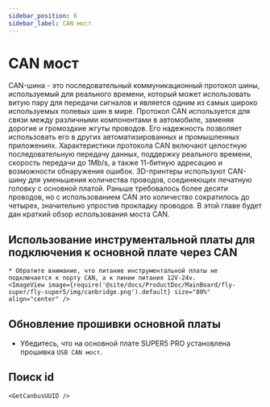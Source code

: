 ```yaml
---
sidebar_position: 6
sidebar_label: CAN мост
---
```






# CAN мост

CAN-шина - это последовательный коммуникационный протокол шины, используемый для реального времени, который может использовать витую пару для передачи сигналов и является одним из самых широко используемых полевых шин в мире. Протокол CAN используется для связи между различными компонентами в автомобиле, заменяя дорогие и громоздкие жгуты проводов. Его надежность позволяет использовать его в других автоматизированных и промышленных приложениях. Характеристики протокола CAN включают целостную последовательную передачу данных, поддержку реального времени, скорость передачи до 1Mb/s, а также 11-битную адресацию и возможности обнаружения ошибок.
3D-принтеры используют CAN-шину для уменьшения количества проводов, соединяющих печатную головку с основной платой. Раньше требовалось более десяти проводов, но с использованием CAN это количество сократилось до четырех, значительно упростив прокладку проводов.
В этой главе будет дан краткий обзор использования моста CAN.

## Использование инструментальной платы для подключения к основной плате через CAN

    * Обратите внимание, что питание инструментальной платы не подключается к порту CAN, а к линии питания 12V-24v.
    <ImageView image={require('@site/docs/ProductDoc/MainBoard/fly-super/fly-super5/img/canbridge.png').default} size="80%" align="center" />


## Обновление прошивки основной платы

* Убедитесь, что на основной плате SUPER5 PRO установлена прошивка `USB CAN мост`.


## Поиск id

    <GetCanbusUUID />